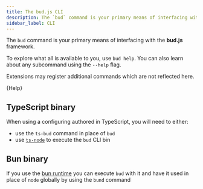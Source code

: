 ```yaml
---
title: The bud.js CLI
description: The `bud` command is your primary means of interfacing with the bud framework.
sidebar_label: CLI
---
```



The `bud` command is your primary means of interfacing with the **bud.js** framework.

To explore what all is available to you, use `bud help`. You can also learn about any subcommand using the `--help` flag.

Extensions may register additional commands which are not reflected here.

<CodeBlock title="$ bud help">{Help}</CodeBlock>

## TypeScript binary

When using a configuring authored in TypeScript, you will need to either:

- use the `ts-bud` command in place of `bud`
- use [`ts-node`](https://www.npmjs.com/package/ts-node) to execute the `bud` CLI bin

## Bun binary

If you use the [bun runtime](https://bun.sh/) you can execute `bud` with it and have it used in place of `node` globally by using the `bund` command
